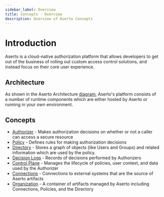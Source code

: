 ```yaml
---
sidebar_label: Overview
title: Concepts - Overview
description: Overview of Aserto Concepts
---
```


# Introduction

Aserto is a cloud-native authorization platform that allows developers to get out of the business of rolling out custom access control solutions, and instead focus on their core user experience.  

## Architecture
As shown in the Aserto Architecture [diagram](../architecture), Aserto's platform consists of a number of runtime components which are either hosted by Aserto or running in your own environment.

## Concepts
* [Authorizer](authorizer) - Makes authorization decisions on whether or not a caller can access a secure resource
* [Policy](policy) - Defines rules for making authorization decisions
* [Directory](directory) -  Stores a graph of objects (like Users and Groups) and related information which are used by the policy.  
* [Decision Logs](decision-logs) - Records of decisions performed by Authorizers
* [Control Plane](control-plane) - Manages the lifecycle of policies, user context, and data used by the Authorizer
* [Connections](connections) - Connections to external systems that are the source of Aserto artifacts
* [Organization](organization) - A container of artifacts managed by Aserto including Connections, Policies, and the Directory
